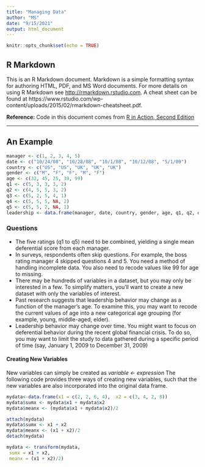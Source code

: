 ```yaml
---
title: "Managing Data"
author: "MS"
date: "9/15/2021"
output: html_document
---
```


```r
knitr::opts_chunk$set(echo = TRUE)
```

## R Markdown

This is an R Markdown document. Markdown is a simple formatting syntax for authoring HTML, PDF, and MS Word documents. For more details on using R Markdown see <http://rmarkdown.rstudio.com>. A cheat sheet can be found at https://www.rstudio.com/wp-content/uploads/2015/02/rmarkdown-cheatsheet.pdf.

**Reference:** Code in this document comes from [R in Action, Second Edition](https://www.manning.com/books/r-in-action-third-edition?)

******
## An Example
```r
manager <- c(1, 2, 3, 4, 5)
date <- c("10/24/08", "10/28/08", "10/1/08", "10/12/08", "5/1/09") 
country <- c("US", "US", "UK", "UK", "UK") 
gender <- c("M", "F", "F", "M", "F")
age <- c(32, 45, 25, 39, 99) 
q1 <- c(5, 3, 3, 3, 2) 
q2 <- c(4, 5, 5, 3, 2) 
q3 <- c(5, 2, 5, 4, 1) 
q4 <- c(5, 5, 5, NA, 2) 
q5 <- c(5, 5, 2, NA, 1)
leadership <- data.frame(manager, date, country, gender, age, q1, q2, q3, q4, q5, stringsAsFactors=FALSE)
```
### Questions

* The five ratings (q1 to q5) need to be combined, yielding a single mean deferential score from each manager.
* In surveys, respondents often skip questions. For example, the boss rating manager 4 skipped questions 4 and 5. You need a method of handling incomplete data. You also need to recode values like 99 for age to missing.
* There may be hundreds of variables in a dataset, but you may only be interested in a few. To simplify matters, you’ll want to create a new dataset with only the variables of interest. 
* Past research suggests that leadership behavior may change as a function of the manager’s age. To examine this, you may want to recode the current values of age into a new categorical age grouping (for example, young, middle-aged, elder).
* Leadership behavior may change over time. You might want to focus on deferential behavior during the recent global financial crisis. To do so, you may want to limit the study to data gathered during a specific period of time (say, January 1, 2009 to December 31, 2009)

#### Creating New Variables

New variables can simply be created as *variable <- expression*
The following code provides three ways of creating new variables, such that the new variables are also
incorporated into the original data frame.

```r
mydata<-data.frame(x1 = c(2, 2, 6, 4),  x2 = c(3, 4, 2, 8))
mydata$sumx <- mydata$x1 + mydata$x2
mydata$meanx <- (mydata$x1 + mydata$x2)/2

attach(mydata)
mydata$sumx <- x1 + x2
mydata$meanx <- (x1 + x2)/2
detach(mydata)

mydata <- transform(mydata,
 sumx = x1 + x2,
 meanx = (x1 + x2)/2)
```

